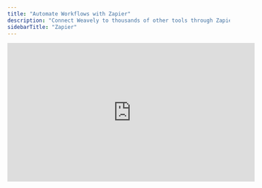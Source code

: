 ```yaml
---
title: "Automate Workflows with Zapier"
description: "Connect Weavely to thousands of other tools through Zapier."
sidebarTitle: "Zapier"
---
```


<iframe width="560" height="315" src="https://www.youtube.com/embed/IvHc5U0bLFw?si=qi5-09GQo-gMFo33" title="YouTube video player" frameborder="0" allow="accelerometer; autoplay; clipboard-write; encrypted-media; gyroscope; picture-in-picture" allowfullscreen />

We're constantly adding native integrations to third-party tools. However, we can't integrate them all\! If there's a tool you want to connect your Weavely form to, chances are it's already available on Zapier. Here's how to use Weavely in combination with Zapier.

<Steps>
  
</Steps>

<Steps>
  <Step title="Create a Personal Token">
    You'll need something called a _"personal token"_ to connect you Weavely account to Zapier. To create this token, navigate to _Settings-\>Personal Tokens_ in the dashboard. Once created you'll be able to copy and paste this token (i.e. a string of text) to Zapier in step x. 

    ![Personal Tokens Gi](/images/personal-tokens.gif)
  </Step>
  <Step title="New Step">
    
  </Step>
</Steps>